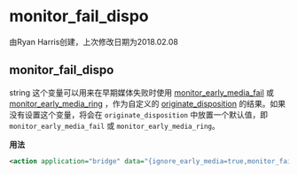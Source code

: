# monitor_fail_dispo

由Ryan Harris创建，上次修改日期为2018.02.08

## monitor_fail_dispo

string 这个变量可以用来在早期媒体失败时使用 [monitor_early_media_fail](../FreeSWITCH-Explained/Dialplan/Variables-Master-List_16352570.mdx#monitor_early_media_fail) 或 [monitor_early_media_ring](../FreeSWITCH-Explained/Dialplan/Variables-Master-List_16352570.mdx#monitor_early_media_ring) ，作为自定义的 [originate_disposition](../FreeSWITCH-Explained/Dialplan/Variables-Master-List_16352570.mdx#originate_disposition) 的结果。如果没有设置这个变量，将会在 `originate_disposition` 中放置一个默认值，即 `monitor_early_media_fail` 或 `monitor_early_media_ring`。

**用法**

```xml
<action application="bridge" data="{ignore_early_media=true,monitor_fail_dispo=strange_bleep_attack,monitor_early_media_fail=user_busy:2:1234}sofia/dial/string"/>
```